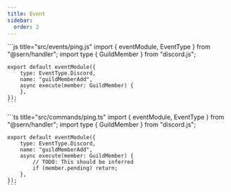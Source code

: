 ```yaml
---
title: Event 
sidebar:
  order: 2
---
```



<Tabs syncKey="language-preference">
  <TabItem value="js" label="JavaScript">
    ```js title="src/events/ping.js"
    import { eventModule, EventType } from "@sern/handler";
    import type { GuildMember } from "discord.js";

    export default eventModule({
        type: EventType.Discord,
        name: "guildMemberAdd",
        async execute(member: GuildMember) {
        },
    });
    ```
  </TabItem>
  <TabItem value="ts" label="TypeScript">
    ```ts title="src/commands/ping.ts"
    import { eventModule, EventType } from "@sern/handler";
    import type { GuildMember } from "discord.js";

    export default eventModule({
        type: EventType.Discord,
        name: "guildMemberAdd",
        async execute(member: GuildMember) {
            // TODO: This should be inferred
            if (member.pending) return;
        },
    });
    ```
  </TabItem>
</Tabs>


